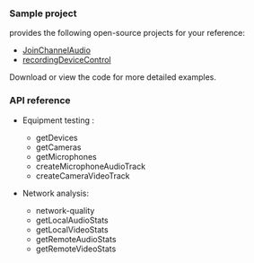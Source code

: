 <PlatformWrapper platform="web">

### Sample project

<Vg k="COMPANY" /> provides the following open-source projects for your reference: 

- [JoinChannelAudio](https://github.com/AgoraIO-Extensions/Electron-SDK/blob/main/example/src/renderer/examples/basic/JoinChannelAudio/JoinChannelAudio.tsx)
- [recordingDeviceControl](https://github.com/Shengwang-Lab/API-Examples-Web/tree/main/src/example/advanced/recordingDeviceControl)

Download or view the code for more detailed examples.


### API reference

- Equipment testing :
    - <Link to="{{Global.API_REF_WEB_ROOT}}/interfaces/iagorartc.html#getdevices">getDevices</Link>
    - <Link to="{{Global.API_REF_WEB_ROOT}}/interfaces/iagorartc.html#getcameras">getCameras</Link>
    - <Link to="{{Global.API_REF_WEB_ROOT}}/interfaces/iagorartc.html#getmicrophones">getMicrophones</Link>
    - <Link to="{{Global.API_REF_WEB_ROOT}}/interfaces/iagorartc.html#createmicrophoneaudiotrack">createMicrophoneAudioTrack</Link>
    - <Link to="{{Global.API_REF_WEB_ROOT}}/interfaces/iagorartc.html#createcameravideotrack">createCameraVideoTrack</Link>

- Network analysis:
    - <Link to="{{Global.API_REF_WEB_ROOT}}/interfaces/iagorartcclient.html#event_network_quality">network-quality</Link>
    - <Link to="{{Global.API_REF_WEB_ROOT}}/interfaces/iagorartcclient.html#getlocalaudiostats">getLocalAudioStats</Link>
    - <Link to="{{Global.API_REF_WEB_ROOT}}/interfaces/iagorartcclient.html#getlocalvideostats">getLocalVideoStats</Link>
    - <Link to="{{Global.API_REF_WEB_ROOT}}/interfaces/iagorartcclient.html#getremoteaudiostats">getRemoteAudioStats</Link>
    - <Link to="{{Global.API_REF_WEB_ROOT}}/interfaces/iagorartcclient.html#getremotevideostats">getRemoteVideoStats</Link>

</PlatformWrapper>

